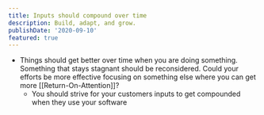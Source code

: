 ```yaml
---
title: Inputs should compound over time
description: Build, adapt, and grow.
publishDate: '2020-09-10'
featured: true
---
```

- Things should get better over time when you are doing something. Something that stays stagnant should be reconsidered. Could your efforts be more effective focusing on something else where you can get more [[Return-On-Attention]]?
    - You should strive for your customers inputs to get compounded when they use your software 
